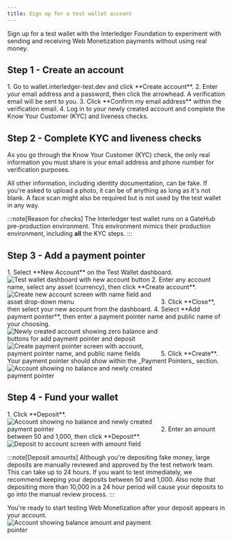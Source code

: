 ```yaml
---
title: Sign up for a test wallet account
---
```



Sign up for a <LinkOut href="https://wallet.interledger-test.dev">test wallet</LinkOut> with the Interledger Foundation to experiment with sending and receiving Web Monetization payments without using real money.
  
## Step 1 - Create an account
  
<Steps>
  1. Go to <LinkOut href='https://wallet.interledger-test.dev'>wallet.interledger-test.dev</LinkOut> and click **Create account**.
  2. Enter your email address and a password, then click the arrowhead. A verification email will be sent to you.
  3. Click **Confirm my email address** within the verification email.
  4. Log in to your newly created account and complete the Know Your Customer (KYC) and liveness checks.
</Steps>

## Step 2 - Complete KYC and liveness checks
     
As you go through the Know Your Customer (KYC) check, the only real information you must share is your email address and phone number for verification purposes. 
      
All other information, including identity documentation, can be fake. If you're asked to upload a photo, it can be of anything as long as it's not blank. A face scan might also be required but is not used by the test wallet in any way.

:::note[Reason for checks]
The Interledger test wallet runs on a GateHub pre-production environment. This environment mimics their production environment, including **all** the <LinkOut href="https://support.gatehub.net/hc/en-us/articles/360021131234-KYC-requirements-for-account-verification">KYC steps</LinkOut>.
:::

## Step 3 - Add a payment pointer

<Steps>
  1. Select **New Account** on the Test Wallet dashboard.<br /><img src='/img/docs/testwallet/testwallet-dashboard.png' alt='Test wallet dashboard with new account button' style='max-width:350px' class='img-outline'/>
  2. Enter any account name, select any asset (currency), then click **Create account**.<br /><img src='/img/docs/testwallet/testwallet-create-account.png' alt='Create new account screen with name field and asset drop-down menu' style='max-width:350px' class='img-outline'/>
  3. Click **Close**, then select your new account from the dashboard. 
  4. Select **Add payment pointer**, then enter a payment pointer name and public name of your choosing.<br /><img src='/img/docs/testwallet/testwallet-account-nobalance.png' alt='Newly created account showing zero balance and buttons for add payment pointer and deposit' style='max-width:350px' class='img-outline'/><img src='/img/docs/testwallet/testwallet-create-pp.png' alt='Create payment pointer screen with account, payment pointer name, and public name fields' style='max-width:350px' class='img-outline'/>
  5. Click **Create**. Your payment pointer should show within the _Payment Pointers_ section.<br /><img src='/img/docs/testwallet/testwallet-nobalance-pp.png' alt='Account showing no balance and newly created payment pointer' style='max-width:350px' class='img-outline'/>
</Steps>

## Step 4 - Fund your wallet
      
<Steps>
  1. Click **Deposit**.<br /><img src='/img/docs/testwallet/testwallet-nobalance-pp.png' alt='Account showing no balance and newly created payment pointer' style='max-width:350px' class='img-outline'/>
  2. Enter an amount between 50 and 1,000, then click **Deposit**.<br /><img src='/img/docs/testwallet/testwallet-deposit.png' alt='Deposit to account screen with amount field' style='max-width:350px' class='img-outline'/>
</Steps>

:::note[Deposit amounts]
Although you're depositing fake money, large deposits are manually reviewed and approved by the test network team. This can take up to 24 hours. If you want to test immediately, we recommend keeping your deposits between 50 and 1,000. Also note that depositing more than 10,000 in a 24 hour period will cause your deposits to go into the manual review process.
:::

You're ready to start testing Web Monetization after your deposit appears in your account.<br /><img src='/img/docs/testwallet/testwallet-balance-pp.png' alt='Account showing balance amount and payment pointer' style='max-width:350px' class='img-outline'/>